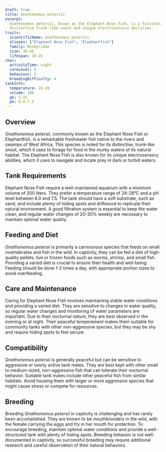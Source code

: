 ```yaml
---
draft: true
title: Gnathonemus petersii
excerpt:
  Gnathonemus petersii, known as the Elephant Nose Fish, is a fascinating species from West Africa, recognized for its
  distinctive trunk-like snout and unique electrosensory abilities.
traits:
  scientificName: Gnathonemus petersii
  aliases: ["Elephant Nose Fish", "Elephantfish"]
  family: Mormyridae
  size: 30-45
  lifespan: 10-15
char:
  activityTime: night
  careLevel: 4
  behaviour: 2
  breedingDifficulty: 4
tankInfo:
  temperature: 24-28
  volume: 200
  gh: 5-15
  ph: 6.0-7.5
---
```


## Overview

_Gnathonemus petersii_, commonly known as the Elephant Nose Fish or Elephantfish, is a remarkable freshwater fish native
to the rivers and swamps of West Africa. This species is noted for its distinctive, trunk-like snout, which it uses to
forage for food in the murky waters of its natural habitat. The Elephant Nose Fish is also known for its unique
electrosensory abilities, which it uses to navigate and locate prey in dark or turbid waters.

## Tank Requirements

Elephant Nose Fish require a well-maintained aquarium with a minimum volume of 200 liters. They prefer a temperature
range of 24-28°C and a pH level between 6.0 and 7.5. The tank should have a soft substrate, such as sand, and include
plenty of hiding spots and driftwood to replicate their natural environment. A good filtration system is essential to
keep the water clean, and regular water changes of 20-30% weekly are necessary to maintain optimal water quality.

## Feeding and Diet

_Gnathonemus petersii_ is primarily a carnivorous species that feeds on small invertebrates and fish in the wild. In
captivity, they can be fed a diet of high-quality pellets, live or frozen foods such as worms, shrimp, and small fish.
Providing a varied diet is crucial to ensure their health and well-being. Feeding should be done 1-2 times a day, with
appropriate portion sizes to avoid overfeeding.

## Care and Maintenance

Caring for Elephant Nose Fish involves maintaining stable water conditions and providing a varied diet. They are
sensitive to changes in water quality, so regular water changes and monitoring of water parameters are important. Due to
their nocturnal nature, they are best observed in the evening or at night. Their peaceful temperament makes them
suitable for community tanks with other non-aggressive species, but they may be shy and require hiding spots to feel
secure.

## Compatibility

_Gnathonemus petersii_ is generally peaceful but can be sensitive to aggressive or overly active tank mates. They are
best kept with other small to medium-sized, non-aggressive fish that can tolerate their nocturnal behavior. Suitable
tank mates include other peaceful fish from similar habitats. Avoid housing them with larger or more aggressive species
that might cause stress or compete for resources.

## Breeding

Breeding _Gnathonemus petersii_ in captivity is challenging and has rarely been accomplished. They are known to be
mouthbrooders in the wild, with the female carrying the eggs and fry in her mouth for protection. To encourage breeding,
maintain optimal water conditions and provide a well-structured tank with plenty of hiding spots. Breeding behavior is
not well-documented in captivity, so successful breeding may require additional research and careful observation of
their natural behaviors.

